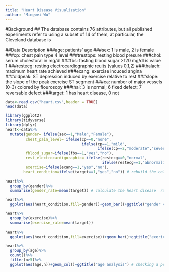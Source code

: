```yaml
---
title: "Heart Disease Visualization"
author: "Mingwei Wu"
---
```


#Background
## The database contains 76 attributes, but all published experiments refer to using a subset of 14 of them, at particular, the Cleveland database is 

##Data Description
###age: patients' age
###sex: 1 is male, 2 is female
###cp: chest pain type 4 level
###trestbps:  resting blood presure
###chol: serum cholestoral in mg/dl
###fbs: fasting blood sugar >120 mg/dl is value 1
###restecg: resting electrocardiographic reults (values 0,1,2)
###thalach: maximum heart rate achieved
###exang: exercise incuced angina
###oldpeak: ST depression induced by exercise relative to rest
###slope: the slope of the peak exercise ST segment
###ca: number of major vessels (0-3) colored by flourosopy
###thal: 3 is normal; 6 fixed defect; 7 reversable defect
###target: 1 has heart disease, 0 not
```r
data<-read.csv("heart.csv",header = TRUE)
head(data)
```

```r
library(ggplot2)
library(tidyverse)
library(dplyr)
heart<-data%>%
  mutate(gender= ifelse(sex==1,"Male","Female"),
         chest_pain_level= ifelse(cp==0,"none",
                                  ifelse(cp==1,"mild",
                                         ifelse(cp==2,"moderate","severe"))),
         fblood_sugar=ifelse(fbs==1,"yes","no"),
         rest_electrocardigoraphic= ifelse(restecg==0,"normal",
                                           ifelse(restecg==1,"abnormalily","definite")),
         exercise=ifelse(exang==1,"yes","no"),
        heart_condition=ifelse(target==1,"yes","no")) # rebuild the column to the data frame
```

```r
heart%>%
  group_by(gender)%>%
  summarise(gender_rate=mean(target)) # calculate the heart disease  rate of the gender
```
```r
heart%>%
  ggplot(aes(heart_condition,fill=gender))+geom_bar()+ggtitle("gender vs heart condition") #data visualization to display the relationship
```

```r
heart%>%
  group_by(exercise)%>%
  summarise(exercise_rate=mean(target))
```


```r
heart%>%
  ggplot(aes(heart_condition,fill=exercise))+geom_bar()+ggtitle("exericse vs heart condition")
```
```r
heart%>%
  group_by(age)%>%
  count()%>%
  filter(n>5)%>%
  ggplot(aes(age,n))+geom_col()+ggtitle("age analysis") # checking a proportion of heart condition with age
```
```r

```








